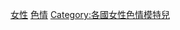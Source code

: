 {{Commonscat|Erotic models from the United Kingdom}}

[[Category:英國色情模特兒|女性]]
[[Category:英國女性模特兒|色情]]
[[Category:各國女性色情模特兒|Category:各國女性色情模特兒]]
